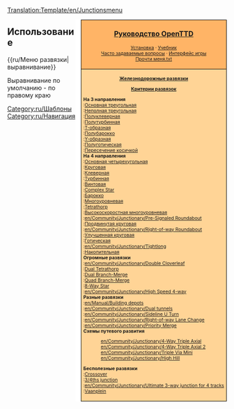 <noinclude>[[Translation:Template/en/Junctionsmenu]]</noinclude><noinclude></noinclude><div style="float:right; padding-left:12px; background:#ffffff;">
<div style="border:1px solid #000000; background:#ffb466; padding:5px; -moz-border-radius-topleft:5px; -moz-border-radius-topright:5px; font-size: 12pt;">
<center><strong><font size="3">[[ru/Manual/Main Page|Руководство OpenTTD]]</font></strong></center>
<div style="font-size: 8pt; text-align: center;">
[[ru/Manual/Установка|Установка]] &middot; 
[[ru/Manual/Tutorial/Main Page|Учебник]]<br />
[[ru/Archive/Community/Часто задаваемые вопросы|Часто задаваемые вопросы]] &middot; 
[[ru/Manual/Интерфейс игры|Интерфейс игры]]<br />
[[ru/Прочти меня.txt|Прочти меня.txt]]
</div>
</div>
<div style="border:1px solid black; border-top-width: 0px; background:#ffd496; padding:5px; -moz-border-radius-bottomleft:5px; -moz-border-radius-bottomright:8px; font-size: 8pt;">

<center>'''[[ru/Community/Junctionary/Развязки|Железнодорожные развязки]]'''</center>
<center>'''[[ru/Community/Junctionary/Критерии развязок|Критерии развязок]]'''</center>

'''На 3 направления'''<br>
:[[ru/Community/Junctionary/Основная тройная|Основная треугольная]]<br>
:[[ru/Community/Junctionary/Неполная треугольная|Неполная треугольная]]<br>
:[[ru/Community/Junctionary/Полуклеверная|Полуклеверная]]<br>
:[[ru/Community/Junctionary/Полутурбинная|Полутурбинная]]<br>
:[[ru/Community/Junctionary/T-образная|T-образная]]<br>
:[[ru/Community/Junctionary/Полубарокко|Полубарокко]]<br>
:[[ru/Community/Junctionary/Y-образная|Y-образная]]<br>
:[[ru/Community/Junctionary/Полуготическая|Полуготическая]]<br>
:[[ru/Community/Junctionary/Пересечение косичкой|Пересечение косичкой]]<br>

'''На 4 направления'''<br>
:[[ru/Community/Junctionary/Основная четырехугольная|Основная четырехугольная]]<br>
:[[ru/Community/Junctionary/Круговая|Круговая]]<br>
:[[ru/Community/Junctionary/Клеверная|Клеверная]]<br>
:[[ru/Community/Junctionary/Турбинная|Турбинная]]<br>
:[[ru/Community/Junctionary/Винтовая|Винтовая]]<br>
:[[en/Community/Junctionary/Complex Star Junction|Complex Star]]<br>
:[[ru/Community/Junctionary/Барокко|Барокко]]<br>
:[[ru/Многоуровневая|Многоуровневая]]<br>
:[[en/Community/Junctionary/Tetrathorp-Junction|Tetrathorp]]<br>
:[[ru/Community/Junctionary/Высокоскоростная многоуровневая|Высокоскоростная многоуровневая]]<br>
:[[en/Community/Junctionary/Pre-Signaled Roundabout]]<br>
:[[ru/Community/Junctionary/Продвинутая круговая|Продвинутая круговая]]<br>
:[[en/Community/Junctionary/Right-of-way Roundabout]]<br>
:[[ru/Community/Junctionary/Улучшенная круговая|Улучшенная круговая]]<br>
:[[ru/Community/Junctionary/Готическая|Готическая]]<br>
:[[en/Community/Junctionary/Tightlong]]<br>
:[[ru/Community/Junctionary/Накопительная|Накопительная]]<br>

'''Огромные развязки'''<br>
:[[en/Community/Junctionary/Double Cloverleaf]]<br>
:[[en/Community/Junctionary/Dual Tetrathorp-Junction|Dual Tetrathorp]]<br>
:[[en/Community/Junctionary/Dual Branch-Merge Junction|Dual Branch-Merge]]<br>
:[[en/Community/Junctionary/Quad Branch-Merge Junction|Quad Branch-Merge]]<br>
:[[en/Community/Junctionary/8 way Star Junction|8-Way Star]]<br>
:[[en/Community/Junctionary/High Speed 4-way]]<br>

'''Разные развязки'''<br>
:[[en/Manual/Building depots]]<br>
:[[en/Community/Junctionary/Dual tunnels]]<br>
:[[en/Community/Junctionary/Sideline U Turn]]<br>
:[[en/Community/Junctionary/Right-of-way Lane Change]]<br>
:[[en/Community/Junctionary/Priority Merge]]<br>

'''Схемы путевого развития'''
:[[en/Community/Junctionary/4-Way Triple Axial]]<br>
:[[en/Community/Junctionary/4-Way Triple Axial 2]]<br>
:[[en/Community/Junctionary/Triple Via Mini]]<br>
:[[en/Community/Junctionary/High Hill]]<br>

'''Бесполезные развязки'''<br>
:[[en/Community/Junctionary/Crossover-Junction|Crossover]]<br>
:[[en/Community/Junctionary/3∕4ths junction|3/4ths junction]]<br>
:[[en/Community/Junctionary/Ultimate 3-way junction for 4 tracks]]<br>
:[[ru/Vaanplein|Vaanplein]]<br>

</div>
</div>
<noinclude>


==Использование==
<nowiki>{{ru/Меню развязки|выравнивание}}</nowiki>

Выравнивание по умолчанию - по правому краю
[[Category:ru/Шаблоны]][[Category:ru/Навигация]]
</noinclude>